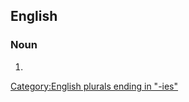 ==English==

===Noun===
{{head|en|noun plural form}}

# {{plural of|ethereality|lang=en}}

[[Category:English plurals ending in "-ies"]]